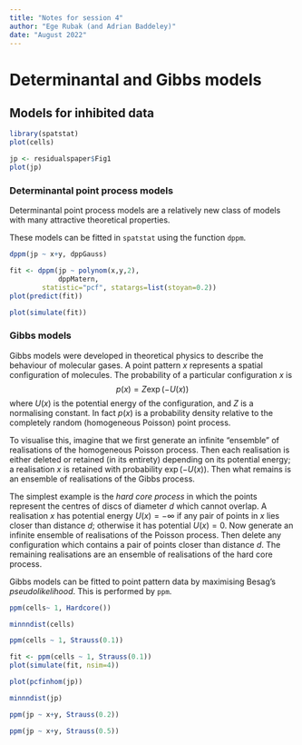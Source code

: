 ```yaml
---
title: "Notes for session 4"
author: "Ege Rubak (and Adrian Baddeley)"
date: "August 2022"
---
```


# Determinantal and Gibbs models

## Models for inhibited data

```r
library(spatstat)
plot(cells)
```

```r
jp <- residualspaper$Fig1
plot(jp)
```

### Determinantal point process models

Determinantal point process models are a relatively new class of models
with many attractive theoretical properties.

These models can be fitted in `spatstat` using the function `dppm`.

```r
dppm(jp ~ x+y, dppGauss)
```

```r
fit <- dppm(jp ~ polynom(x,y,2),
            dppMatern,
	    statistic="pcf", statargs=list(stoyan=0.2))
plot(predict(fit))	    
```

```r
plot(simulate(fit))
```

### Gibbs models

Gibbs models were developed in theoretical physics to describe the
behaviour of molecular gases. A point pattern $x$ represents a
spatial configuration of molecules.
The probability of a particular configuration $x$ is
$$
    p(x) = Z \exp(- U(x))
$$
where $U(x)$ is the potential energy of the configuration,
and $Z$ is a normalising constant. In fact $p(x)$ is a probability density
relative to the completely random (homogeneous Poisson) point process.

To visualise this, imagine that we first generate an infinite "ensemble"
of realisations of the homogeneous Poisson process. Then each realisation
is either deleted or retained (in its entirety)
depending on its potential energy;
a realisation $x$ is retained with probability $\exp(-U(x))$.
Then what remains is an ensemble of realisations of the Gibbs process.

The simplest example is the _hard core process_ in which the points represent
the centres of discs of diameter $d$ which cannot overlap. A realisation $x$
has potential energy $U(x) = -\infty$ if any pair of points in $x$ lies closer
than distance $d$; otherwise it has potential $U(x) = 0$.
Now generate an infinite ensemble of realisations of the Poisson process.
Then delete any configuration which contains a pair of points
closer than distance $d$. The remaining realisations are an ensemble
of realisations of the hard core process.

Gibbs models can be fitted to point pattern data
by maximising Besag's _pseudolikelihood_. This is performed by `ppm`.

```r
ppm(cells~ 1, Hardcore())
```

```r
minnndist(cells)
```

```r
ppm(cells ~ 1, Strauss(0.1))
```

```r
fit <- ppm(cells ~ 1, Strauss(0.1))
plot(simulate(fit, nsim=4))
```


```r
plot(pcfinhom(jp))
```

```r
minnndist(jp)
```

```r
ppm(jp ~ x+y, Strauss(0.2))
```

```r
ppm(jp ~ x+y, Strauss(0.5))
```

